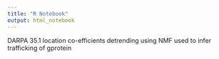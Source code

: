 ```yaml
---
title: "R Notebook"
output: html_notebook
---
```


DARPA 35.1 location co-efficients detrending using NMF
used to infer trafficking of gprotein

```r

```

